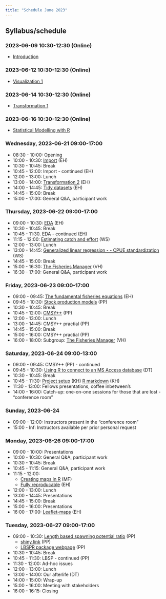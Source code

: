 ```yaml
---
title: "Schedule June 2023"
---
```


## Syllabus/schedule

### 2023-06-09 10:30-12:30 (Online)

-   [Introduction](intro.qmd)

### 2023-06-12 10:30-12:30 (Online)

-   [Visualization 1](visualization1.qmd)

### 2023-06-14 10:30-12:30 (Online)

-   [Transformation 1](transformation1.qmd)

### 2023-06-16 10:30-12:30 (Online)

-   [Statistical Modelling with R](statistics-with-r.qmd)

### Wednesday, 2023-06-21 09:00-17:00

-   08:30 - 10:00: Opening
-   10:00 - 10:30: [Import](import.qmd) (EH)
-   10:30 - 10:45: Break
-   10:45 - 12:00: Import - continued (EH)
-   12:00 - 13:00: Lunch
-   13:00 - 14:00: [Transformation 2](transformation2.qmd) (EH)
-   14:00 - 14:45: [Tidy datasets](tidy.qmd) (EH)
-   14:45 - 15:00: Break
-   15:00 - 17:00: General Q&A, participant work


### Thursday, 2023-06-22 09:00-17:00

-   09:00 - 10:30: [EDA](eda1.qmd) (EH)
-   10:30 - 10:45: Break
-   10:45 - 11:30. EDA - continued (EH)
-   11:15 - 12:00: [Estimating catch and effort](CPUE_lecture.qmd) (WS)
-   12:00 - 13:00: Lunch
-   13:00 - 14:45: [Generalized linear regression - - CPUE standardization](CPUE_demo.qmd)  (WS)
-   14:45 - 15:00: Break
-   15:00 - 16:30: [The Fisheries Manager](https://fishtech.is/) (VH)
-   16:30 - 17:00: General Q&A, participant work

### Friday, 2023-06-23 09:00-17:00

-   09:00 - 09:45: [The fundamental fisheries equations](https://heima.hafro.is/~einarhj/CFB) (EH)
-   09:45 - 10:30: [Stock production models](https://heima.hafro.is/~einarhj/crfmr/aux/surplus-production_models_GRO-ftp.pptx) (PP)
-   10:30 - 10:45: Break
-   10:45 - 12:00: [CMSY++](https://heima.hafro.is/~einarhj/crfmr/aux/CMSY++.pptx) (PP)
-   12:00 - 13:00: Lunch
-   13:00 - 14:45: CMSY++ practial (PP)
-   14:45 - 15:00: Break
-   15:00 - 16:00: CMSY++ practial (PP)
-   16:00 - 18:00: Subgroup: [The Fisheries Manager](https://fishtech.is/) (VH)

### Saturday, 2023-06-24 09:00-13:00

-   09:00 - 09:45: CMSY++ (PP) - continued
-   09:45 - 10:30: [Using R to connect to an MS Access database](https://heima.hafro.is/~einarhj/crfmr/aux/connecting-r-to-ms-access-database.html) (DT)
-   10:30 - 10:45: Break
-   10:45 - 11:30: [Project setup](project_setup.qmd) (KH)
                   [R markdown](rmarkdown.qmd) (KH)
-   11:30 - 13:00: Fellows presentations, coffee inbetween's
-   14:00 - 16:00: Catch-up: one-on-one sessions for those that are lost - "conference room"

### Sunday, 2023-06-24

-   09:00 - 12:00: Instructors present in the "conference room"
-   15:00 - Inf: Instructors available per prior personal request

### Monday, 2023-06-26 09:00-17:00

-   09:00 - 10:00: Presentations
-   10:00 - 10:30: General Q&A, participant work
-   10:30 - 10:45: Break
-   10:45 - 11:15: General Q&A, participant work
-   11:15 - 12:00: 
    - [Creating maps in R](https://heima.hafro.is/~einarhj/crfmr/aux/maps_makeba.html) (MF)
    - [Fully reproducable](maps.qmd) (EH)
-   12:00 - 13:00: Lunch
-   13:00 - 14:45: Presentations
-   14:45 - 15:00: Break
-   15:00 - 16:00: Presentations
-   16:00 - 17:00: [Leaflet-maps](https://heima.hafro.is/~einarhj/leaflet/leaflet.html) (EH)

### Tuesday, 2023-06-27 09:00-17:00

-   09:00 - 10:30: [Length based spawning potential ratio](https://heima.hafro.is/~einarhj/crfmr/aux/LB-SPR-GRO-FTP-27-06-23.pptx) (PP)
    - [shiny link](http://barefootecologist.com.au/lbspr) (PP)
    - [LBSPR package webpage](http://adrianhordyk.github.io/LBSPR/articles/LBSPR.html) (PP)
-   10:30 - 10:45: Break
-   10:45 - 11:30: LBSP - continued (PP)
-   11:30 - 12:00: Ad-hoc issues
-   12:00 - 13:00: Lunch
-   13:00 - 14:00: Our afterlife (DT)
-   14:00 - 15:00: Wrap-up
-   15:00 - 16:00: Meeting with stakeholders
-   16:00 - 16:15: Closing


